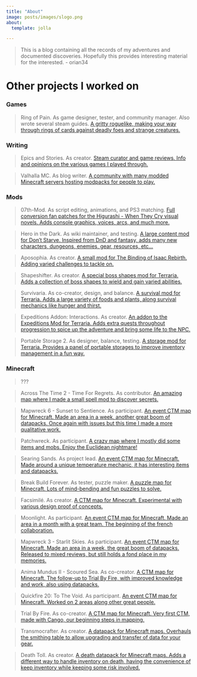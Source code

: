 ```yaml
---
title: "About"
image: posts/images/slogo.png
about:
  template: jolla

---
```


>This is a blog containing all the records of my adventures and documented discoveries.
Hopefully this provides interesting material for the interested. - orian34

# Other projects I worked on

### Games

>Ring of Pain. As game designer, tester, and community manager. Also wrote several steam guides.
[A gritty roguelike, making your way through rings of cards against deadly foes and strange creatures.](https://store.steampowered.com/app/998740/Ring_of_Pain/)

### Writing

>Epics and Stories. As creator.
[Steam curator and game reviews. Info and opinions on the various games I played through.](https://store.steampowered.com/curator/36411138/)

>Valhalla MC. As blog writer.
[A community with many modded Minecraft servers hosting modpacks for people to play.](https://valhallamc.io/)

### Mods

>07th-Mod. As script editing, animations, and PS3 matching.
[Full conversion fan patches for the Higurashi - When They Cry visual novels. Adds console graphics, voices, arcs, and much more.](https://07th-mod.com/wiki/)

>Hero in the Dark. As wiki maintainer, and testing.
[A large content mod for Don't Starve. Inspired from DnD and fantasy, adds many new characters, dungeons, enemies, gear, resources, etc...](https://steamcommunity.com/sharedfiles/filedetails/?id=413821873)

>Aposophia. As creator.
[A small mod for The Binding of Isaac Rebirth. Adding varied challenges to tackle on.](https://steamcommunity.com/sharedfiles/filedetails/?id=1263773617)

>Shapeshifter. As creator.
[A special boss shapes mod for Terraria. Adds a collection of boss shapes to wield and gain varied abilities.](https://forums.terraria.org/index.php?threads/the-shapeshifter.55006/)

>Survivaria. As co-creator, design, and balance.
[A survival mod for Terraria. Adds a large variety of foods and plants, along survival mechanics like hunger and thirst.](https://forums.terraria.org/index.php?threads/survivaria-a-survival-mode-mod.81756/)

>Expeditions Addon: Interactions. As creator.
[An addon to the Expeditions Mod for Terraria. Adds extra quests throughout progression to spice up the adventure and bring some life to the NPC.](https://forums.terraria.org/index.php?threads/expeditions-mod-modular-quest-system.52517/page-15#post-1558803)

>Portable Storage 2. As designer, balance, testing.
[A storage mod for Terraria. Provides a panel of portable storages to improve inventory management in a fun way.](https://forums.terraria.org/index.php?threads/portable-storage-2.81479/)

### Minecraft

>???

>Across The Time 2 - Time For Regrets. As contributor.
[An amazing map where I made a small spell mod to discover secrets.](https://www.curseforge.com/minecraft/worlds/across-the-time-2-time-for-regrets)

>Mapwreck 6 - Sunset to Sentience. As participant.
[An event CTM map for Minecraft. Made an area in a week, another great boom of datapacks. Once again with issues but this time I made a more qualitative work.](https://ctmrepository.com/index.php?action=viewMap&id=518)

>Patchwreck. As participant.
[A crazy map where I mostly did some items and mobs. Enjoy the Euclidean nightmare!](https://ctmrepository.com/index.php?action=viewMap&id=465)

>Searing Sands. As project lead.
[An event CTM map for Minecraft. Made around a unique temperature mechanic, it has interesting items and datapacks.](https://ctmrepository.com/index.php?action=viewMap&id=403)

>Break Build Forever. As tester, puzzle maker.
[A puzzle map for Minecraft. Lots of mind-bending and fun puzzles to solve.](https://www.dropbox.com/s/fd6gxgr3d8t3uit/Break%20Build%20Forever.zip?dl=1)

>Facsimilé. As creator.
[A CTM map for Minecraft. Experimental with various design proof of concepts.](https://ctmrepository.com/index.php?action=viewMap&id=386)

>Moonlight. As participant.
[An event CTM map for Minecraft. Made an area in a month with a great team. The beginning of the french collaboration.](https://ctmrepository.com/index.php?action=viewMap&id=375)

>Mapwreck 3 - Starlit Skies. As participant.
[An event CTM map for Minecraft. Made an area in a week, the great boom of datapacks. Released to mixed reviews, but still holds a fond place in my memories.](https://ctmrepository.com/index.php?action=viewMap&id=351)

>Anima Mundus II - Scoured Sea. As co-creator.
[A CTM map for Minecraft. The follow-up to Trial By Fire, with improved knowledge and work, also using datapacks.](https://ctmrepository.com/index.php?action=viewMap&id=350)

>Quickfire 20: To The Void. As participant.
[An event CTM map for Minecraft. Worked on 2 areas along other great people.](https://ctmrepository.com/index.php?action=viewMap&id=349)

>Trial By Fire. As co-creator.
[A CTM map for Minecraft. Very first CTM, made with Cango, our beginning steps in mapping.](https://ctmrepository.com/index.php?action=viewMap&id=348)

>Transmocrafter. As creator.
[A datapack for Minecraft maps. Overhauls the smithing table to allow upgrading and transfer of data for your gear.](https://www.curseforge.com/minecraft/customization/transmocrafter)

>Death Toll. As creator.
[A death datapack for Minecraft maps. Adds a different way to handle inventory on death, having the convenience of keep inventory while keeping some risk involved.](https://github.com/orian34/deathToll)
